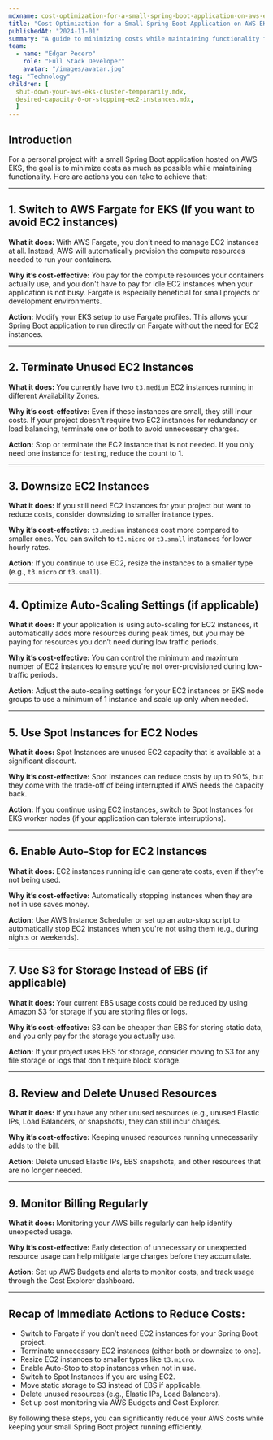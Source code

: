 ```yaml
---
mdxname: cost-optimization-for-a-small-spring-boot-application-on-aws-eks.mdx
title: "Cost Optimization for a Small Spring Boot Application on AWS EKS"
publishedAt: "2024-11-01"
summary: "A guide to minimizing costs while maintaining functionality for a small Spring Boot application hosted on AWS EKS."
team:
  - name: "Edgar Pecero"
    role: "Full Stack Developer"
    avatar: "/images/avatar.jpg"
tag: "Technology"
children: [
  shut-down-your-aws-eks-cluster-temporarily.mdx, 
  desired-capacity-0-or-stopping-ec2-instances.mdx,
  ]
---
```


## Introduction

For a personal project with a small Spring Boot application hosted on AWS EKS, the goal is to minimize costs as much as possible while maintaining functionality. Here are actions you can take to achieve that:

---

## 1. Switch to AWS Fargate for EKS (If you want to avoid EC2 instances)

**What it does:**
With AWS Fargate, you don’t need to manage EC2 instances at all. Instead, AWS will automatically provision the compute resources needed to run your containers.

**Why it’s cost-effective:**
You pay for the compute resources your containers actually use, and you don't have to pay for idle EC2 instances when your application is not busy. Fargate is especially beneficial for small projects or development environments.

**Action:**
Modify your EKS setup to use Fargate profiles. This allows your Spring Boot application to run directly on Fargate without the need for EC2 instances.

---

## 2. Terminate Unused EC2 Instances

**What it does:**
You currently have two `t3.medium` EC2 instances running in different Availability Zones.

**Why it’s cost-effective:**
Even if these instances are small, they still incur costs. If your project doesn’t require two EC2 instances for redundancy or load balancing, terminate one or both to avoid unnecessary charges.

**Action:**
Stop or terminate the EC2 instance that is not needed. If you only need one instance for testing, reduce the count to 1.

---

## 3. Downsize EC2 Instances

**What it does:**
If you still need EC2 instances for your project but want to reduce costs, consider downsizing to smaller instance types.

**Why it’s cost-effective:**
`t3.medium` instances cost more compared to smaller ones. You can switch to `t3.micro` or `t3.small` instances for lower hourly rates.

**Action:**
If you continue to use EC2, resize the instances to a smaller type (e.g., `t3.micro` or `t3.small`).

---

## 4. Optimize Auto-Scaling Settings (if applicable)

**What it does:**
If your application is using auto-scaling for EC2 instances, it automatically adds more resources during peak times, but you may be paying for resources you don’t need during low traffic periods.

**Why it’s cost-effective:**
You can control the minimum and maximum number of EC2 instances to ensure you're not over-provisioned during low-traffic periods.

**Action:**
Adjust the auto-scaling settings for your EC2 instances or EKS node groups to use a minimum of 1 instance and scale up only when needed.

---

## 5. Use Spot Instances for EC2 Nodes

**What it does:**
Spot Instances are unused EC2 capacity that is available at a significant discount.

**Why it’s cost-effective:**
Spot Instances can reduce costs by up to 90%, but they come with the trade-off of being interrupted if AWS needs the capacity back.

**Action:**
If you continue using EC2 instances, switch to Spot Instances for EKS worker nodes (if your application can tolerate interruptions).

---

## 6. Enable Auto-Stop for EC2 Instances

**What it does:**
EC2 instances running idle can generate costs, even if they’re not being used.

**Why it’s cost-effective:**
Automatically stopping instances when they are not in use saves money.

**Action:**
Use AWS Instance Scheduler or set up an auto-stop script to automatically stop EC2 instances when you're not using them (e.g., during nights or weekends).

---

## 7. Use S3 for Storage Instead of EBS (if applicable)

**What it does:**
Your current EBS usage costs could be reduced by using Amazon S3 for storage if you are storing files or logs.

**Why it’s cost-effective:**
S3 can be cheaper than EBS for storing static data, and you only pay for the storage you actually use.

**Action:**
If your project uses EBS for storage, consider moving to S3 for any file storage or logs that don't require block storage.

---

## 8. Review and Delete Unused Resources

**What it does:**
If you have any other unused resources (e.g., unused Elastic IPs, Load Balancers, or snapshots), they can still incur charges.

**Why it’s cost-effective:**
Keeping unused resources running unnecessarily adds to the bill.

**Action:**
Delete unused Elastic IPs, EBS snapshots, and other resources that are no longer needed.

---

## 9. Monitor Billing Regularly

**What it does:**
Monitoring your AWS bills regularly can help identify unexpected usage.

**Why it’s cost-effective:**
Early detection of unnecessary or unexpected resource usage can help mitigate large charges before they accumulate.

**Action:**
Set up AWS Budgets and alerts to monitor costs, and track usage through the Cost Explorer dashboard.

---

## Recap of Immediate Actions to Reduce Costs:

- Switch to Fargate if you don’t need EC2 instances for your Spring Boot project.
- Terminate unnecessary EC2 instances (either both or downsize to one).
- Resize EC2 instances to smaller types like `t3.micro`.
- Enable Auto-Stop to stop instances when not in use.
- Switch to Spot Instances if you are using EC2.
- Move static storage to S3 instead of EBS if applicable.
- Delete unused resources (e.g., Elastic IPs, Load Balancers).
- Set up cost monitoring via AWS Budgets and Cost Explorer.

By following these steps, you can significantly reduce your AWS costs while keeping your small Spring Boot project running efficiently.

